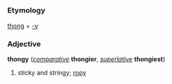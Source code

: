 =={{en}}==
===Etymology===
[[thong]] + [[-y]]

===Adjective===
'''thongy'''  (''[[comparative]]'' '''thongier''', ''[[superlative]]'' '''thongiest''')

# sticky and stringy; [[ropy]]
